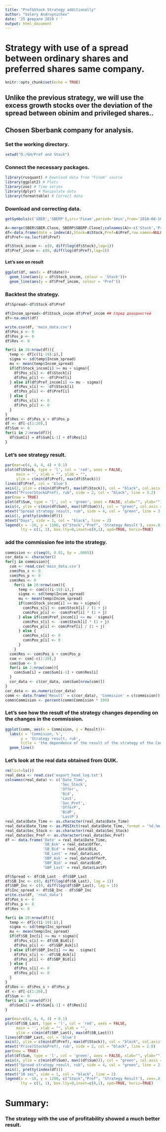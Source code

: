 ---
title: "Pref&Stock Strategy additionally"
author: "Valery Andruynichev"
date: '25 февраля 2019 г '
output: html_document
---

# Strategy with use of a spread between ordinary shares and preferred shares same company.
```{r setup, include=FALSE}
knitr::opts_chunk$set(echo = TRUE)
```
## Unlike the previous strategy, we will use the excess growth stocks over the deviation of the spread between obinim and privileged shares..

## Chosen Sberbank company for analysis.

### Set the working directory.
```{r}
setwd("D:/GH/Pref and Stock")
```

### Connect the necessary packages.
```{r, warning=FALSE, message=FALSE}
library(rusquant) # Download data from "Finam" source
library(ggplot2) # Plots
library(zoo) # Time series
library(dplyr) # Manipulate data
library(formattable) # Correct data
```

### Download and correcting data.
```{r, warning=FALSE, message=FALSE}
getSymbols(c('SBER','SBERP'),src='Finam',period='1min',from='2018-08-16',to='2018-08-16')

A<-merge(SBER$SBER.Close, SBERP$SBERP.Close);colnames(A)<-c('Stock','Pref') 
df<-data.frame(date = index(A),Stock=A$Stock,Pref=A$Pref,row.names=NULL)
df$Pref<-na.locf(df$Pref)

df$Stock_incom <- c(0, diff(log(df$Stock),lag=1))
df$Pref_incom <- c(0, diff(log(df$Pref),lag=1))
```
#### Let's see on result
```{r}
ggplot(df, aes(x = df$date))+
  geom_line(aes(y = df$Stock_incom, colour = 'Stock'))+
  geom_line(aes(y = df$Pref_incom, colour = 'Pref'))
```

### Backtest the strategy.
```{r}
df$Spread<-df$Stock-df$Pref 

df$Incom_spread<-df$Stock_incom-df$Pref_incom ## Спред доходностей
df<-na.omit(df)

write.csv(df, 'main_data.csv')
df$Pos_s <- 0
df$Pos_p <- 0
df$Res <- 0

for(i in 20:nrow(df)){
  temp <- df[c((i-19):i),]
  sigma <- sd(temp$Incom_spread)
  mu <- mean(temp$Incom_spread)
  if(df$Stock_incom[i] >= mu + sigma){
    df$Pos_s[i] <- df$Stock[i]
    df$Pos_p[i] <- -df$Pref[i]
  } else if(df$Pref_incom[i] <= mu - sigma){
    df$Pos_s[i] <- -df$Stock[i]
    df$Pos_p[i] <- df$Pref[i]
  } else {
    df$Pos_s[i] <- 0
    df$Pos_p[i] <- 0
  }
}
df$Res <- df$Pos_s + df$Pos_p
df <- df[-c(1:20),]
df$Sum <- 0
for(i in 2:nrow(df)){
  df$Sum[i] = df$Sum[i-1] + df$Res[i]
}
```

### Let's see strategy result.
```{r}
par(mar=c(4, 4, 4, 4) + 0.1)
plot(df$Stock, type = 'l', col = 'red', axes = FALSE, 
     main = '', xlab = "", ylab = "", 
     ylim = c(min(df$Pref), max(df$Stock)))
lines(df$Pref, col = 'blue')
axis(2, ylim = c(min(df$Pref), max(df$Stock)), col = "black", col.axis = 'black', las = 1)
mtext("Price(Stock&Pref), rub", side = 2, col = "black", line = 3.2)
par(new = TRUE)
plot(df$Sum, type = 'l', col = 'green', axes = FALSE, xlab="", ylab="")
axis(4, ylim = c(min(df$Sum), max((df$Sum))), col = "green", col.axis = "green", las = 1)
mtext("Spread strategy result, rub", side = 4, col = "green", line = 3.2)
axis(1, pretty(index(df)))
mtext("Days", side = 1, col = "black", line = 2)
legend(x = -10, y = 1100, c("Stock","Pref", 'Strategy Result'), cex=.8, col = c("red", "blue", "green"), 
       lty = c(1, 1), box.lty=0,inset=c(0,1), xpd=TRUE, horiz=TRUE)
```

### add the commission fee into the strategy.
```{r}
commision <- c(seq(0, 0.01, by = .0005))
cor_data <- character()
for(j in commision){
  com <- read.csv('main_data.csv')
  com$Pos_s <- 0
  com$Pos_p <- 0
  com$Res <- 0
    for(i in 20:nrow(com)){
      temp <- com[c((i-19):i),]
      sigma <- sd(temp$Incom_spread)
      mu <- mean(temp$Incom_spread)
      if(com$Stock_incom[i] >= mu + sigma){
        com$Pos_s[i] <- com$Stock[i] / (1 + j)
        com$Pos_p[i] <- -com$Pref[i] * (1 + j)
      } else if(com$Pref_incom[i] <= mu - sigma){
        com$Pos_s[i] <- -com$Stock[i] * (1 + j)
        com$Pos_p[i] <- com$Pref[i] / (1 + j)
      } else {
        com$Pos_s[i] <- 0
        com$Pos_p[i] <- 0
      }
    }
  com$Res <- com$Pos_s + com$Pos_p
  com <- com[-c(1:20),]
  com$Sum <- 0
  for(i in 2:nrow(com)){
    com$Sum[i] = com$Sum[i-1] + com$Res[i]
  }
  cor_data <- c(cor_data, com$Sum[nrow(com)])
}
cor_data <- as.numeric(cor_data)
comm <- data.frame('Result' = c(cor_data), 'Commision' = c(commision))
comm$Commision <- percent(comm$Commision * 100)
```

### Let's see how the result of the strategy changes depending on the changes in the сommission.
```{r}
ggplot(comm, aes(x = Commision, y = Result))+
  labs(x = 'Commision, %', 
       y = 'Strategy result, rub', 
       title = 'the dependence of the result of the strategy of the Commission')+
  geom_line()
```


### Let's look at the real data obtained from QUIK.
```{r}
rm(list=ls())
real_data <- read.csv('export_head_log.txt')
colnames(real_data) <- c('Date_Time', 
                         'Sec_Stock', 
                         'Offer', 
                         'Bid', 
                         'Last', 
                         'Sec_Pref', 
                         'OfferP', 
                         'BidP',
                         'LastP')
real_data$Date_Time <- as.character(real_data$Date_Time)
real_data$Date_Time <- as.POSIXct(real_data$Date_Time, format = '%d.%m.%Y %H:%M:%S')
real_data$Sec_Stock <- as.character(real_data$Sec_Stock)
real_data$Sec_Pref <- as.character(real_data$Sec_Pref)
df <- data.frame('Date' = real_data$Date_Time, 
                 'SB_Ask' = real_data$Offer,
                 'SB_Bid' = real_data$Bid,
                 'SB_Last' = real_data$Last,
                 'SBP_Ask' = real_data$OfferP,
                 'SBP_Bid' = real_data$BidP,
                 'SBP_Last' = real_data$LastP)

df$Spread <- df$SB_Last - df$SBP_Last
df$SB_Inc <- c(0, diff(log(df$SB_Last), lag = 1))
df$SBP_Inc <- c(0, diff(log(df$SBP_Last), lag = 1))
df$Inc_spread <- df$SB_Inc - df$SBP_Inc
write.csv(df, 'real_data')
df$Pos_s <- 0
df$Pos_p <- 0
df$Res <- 0

for(i in 20:nrow(df)){
  temp <- df[c((i-19):i),]
  sigma <- sd(temp$Inc_spread)
  mu <- mean(temp$Inc_spread)
  if(df$SB_Inc[i] >= mu + sigma){
    df$Pos_s[i] <- df$SB_Bid[i]
    df$Pos_p[i] <- -df$SBP_Ask[i]
  } else if(df$SBP_Inc[i] <= mu - sigma){
    df$Pos_s[i] <- -df$SB_Ask[i]
    df$Pos_p[i] <- df$SBP_Bid[i]
  } else {
    df$Pos_s[i] <- 0
    df$Pos_p[i] <- 0
  }
}
df$Res <- df$Pos_s + df$Pos_p
df <- df[-c(1:20),]
df$Sum <- 0
for(i in 2:nrow(df)){
  df$Sum[i] = df$Sum[i-1] + df$Res[i]
}

par(mar=c(4, 4, 4, 4) + 0.1)
plot(df$SB_Last, type = 'l', col = 'red', axes = FALSE, 
     main = '', xlab = "", ylab = "", 
     ylim = c(min(df$SBP_Last), max(df$SB_Last)))
lines(df$SBP_Last, col = 'blue')
axis(2, ylim = c(min(df$Pref), max(df$Stock)), col = "black", col.axis = 'black', las = 1)
mtext("Price(Stock&Pref), rub", side = 2, col = "black", line = 2.8)
par(new = TRUE)
plot(df$Sum, type = 'l', col = 'green', axes = FALSE, xlab="", ylab="")
axis(4, ylim = c(min(df$Sum), max((df$Sum))), col = "green", col.axis = "green", las = 1)
mtext("Spread strategy result, rub", side = 4, col = "green", line = 2.8)
axis(1, pretty(index(df)))
mtext("10 sec", side = 1, col = "black", line = 2)
legend(x = -10, y = 1200, c("Stock","Pref", 'Strategy Result'), cex=.8, col = c("red", "blue", "green"), 
       lty = c(1, 1), box.lty=0,inset=c(0,1), xpd=TRUE, horiz=TRUE)

```


# Summary:
### The strategy with the use of profitability showed a much better result.


